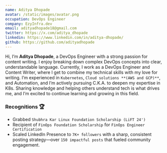 ```yaml
---
name: Aditya Dhopade
avatar: /static/images/avatar.png
occupation: DevOps Engineer
company: EzyInfra.dev
email: adityadhopade18@gmail.com
twitter: https://x.com/aditya_dhopade
linkedin: https://www.linkedin.com/in/aditya-dhopade/
github: https://github.com/adityadhopade
---
```


Hi, I’m **Aditya Dhopade**, a DevOps Engineer with a strong passion for content writing. I enjoy breaking down complex DevOps concepts into clear, understandable language. Currently, I work as a DevOps Engineer and Content Writer, where I get to combine my technical skills with my love for writing. I’m experienced in `Kubernetes`, `Cloud solutions **(AWS and GCP)**`, and Automation, and I’m actively pursuing C.K.A. to deepen my expertise in K8s. Sharing knowledge and helping others understand tech is what drives me, and I’m excited to continue learning and growing in this field.

### Recognitions 🏆 
- Grabbed `Shubhra Kar Linux Foundation Scholarship (LiFT 24')`
- Recipient of `FinOps Foundation Scholarship` for `FinOps Engineer Certification`
- Scaled LinkedIn Presence to `7K+ followers` with a sharp, consistent posting strategy—over `150 impactful posts` that fueled community engagement.

